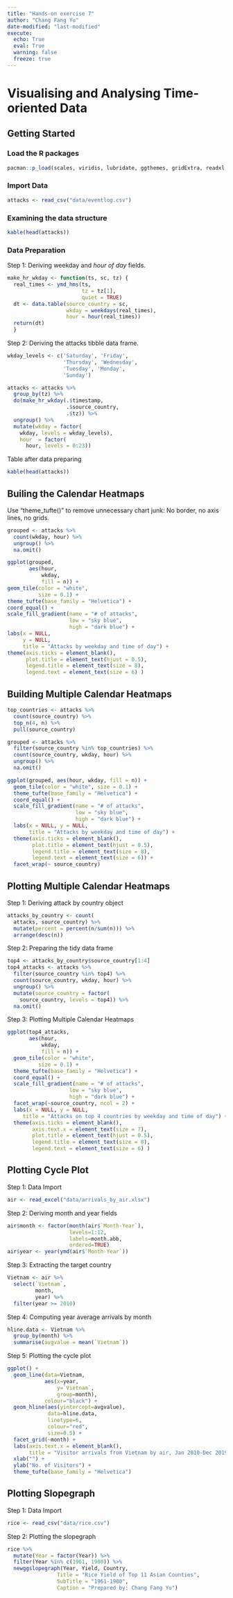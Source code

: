 ```yaml
---
title: "Hands-on exercise 7"
author: "Chang Fang Yu"
date-modified: "last-modified"
execute:
  echo: True
  eval: True
  warning: false
  freeze: true
---
```


# Visualising and Analysing Time-oriented Data

## Getting Started

### Load the R packages

```r
pacman::p_load(scales, viridis, lubridate, ggthemes, gridExtra, readxl, knitr, data.table, CGPfunctions, ggHoriPlot, tidyverse)
```

### Import Data

```r
attacks <- read_csv("data/eventlog.csv")
```

### Examining the data structure

```r
kable(head(attacks))
```

### Data Preparation

Step 1: Deriving weekday and *hour of day* fields.

```r
make_hr_wkday <- function(ts, sc, tz) {
  real_times <- ymd_hms(ts, 
                        tz = tz[1], 
                        quiet = TRUE)
  dt <- data.table(source_country = sc,
                   wkday = weekdays(real_times),
                   hour = hour(real_times))
  return(dt)
  }
```
Step 2: Deriving the attacks tibble data frame.

```r
wkday_levels <- c('Saturday', 'Friday', 
                  'Thursday', 'Wednesday', 
                  'Tuesday', 'Monday', 
                  'Sunday')

attacks <- attacks %>%
  group_by(tz) %>%
  do(make_hr_wkday(.$timestamp, 
                   .$source_country, 
                   .$tz)) %>% 
  ungroup() %>% 
  mutate(wkday = factor(
    wkday, levels = wkday_levels),
    hour  = factor(
      hour, levels = 0:23))
```
Table  after data preparing
```r
kable(head(attacks))
```

## Builing the Calendar Heatmaps

Use "theme_tufte()" to remove unnecessary chart junk: No border, no axis lines, no grids. 
```r
grouped <- attacks %>% 
  count(wkday, hour) %>% 
  ungroup() %>%
  na.omit()

ggplot(grouped, 
       aes(hour, 
           wkday, 
           fill = n)) + 
geom_tile(color = "white", 
          size = 0.1) + 
theme_tufte(base_family = "Helvetica") + 
coord_equal() +
scale_fill_gradient(name = "# of attacks",
                    low = "sky blue", 
                    high = "dark blue") +
labs(x = NULL, 
     y = NULL, 
     title = "Attacks by weekday and time of day") +
theme(axis.ticks = element_blank(),
      plot.title = element_text(hjust = 0.5),
      legend.title = element_text(size = 8),
      legend.text = element_text(size = 6) )
```
## Building Multiple Calendar Heatmaps

```r
top_countries <- attacks %>%
  count(source_country) %>%
  top_n(4, n) %>%
  pull(source_country)

grouped <- attacks %>%
  filter(source_country %in% top_countries) %>%
  count(source_country, wkday, hour) %>%
  ungroup() %>%
  na.omit()

ggplot(grouped, aes(hour, wkday, fill = n)) +
  geom_tile(color = "white", size = 0.1) +
  theme_tufte(base_family = "Helvetica") +
  coord_equal() +
  scale_fill_gradient(name = "# of attacks",
                      low = "sky blue",
                      high = "dark blue") +
  labs(x = NULL, y = NULL,
       title = "Attacks by weekday and time of day") +
  theme(axis.ticks = element_blank(),
        plot.title = element_text(hjust = 0.5),
        legend.title = element_text(size = 8),
        legend.text = element_text(size = 6)) +
  facet_wrap(~ source_country)
```
## Plotting Multiple Calendar Heatmaps
Step 1: Deriving attack by country object
```r
attacks_by_country <- count(
  attacks, source_country) %>%
  mutate(percent = percent(n/sum(n))) %>%
  arrange(desc(n))
```
Step 2: Preparing the tidy data frame
```r
top4 <- attacks_by_country$source_country[1:4]
top4_attacks <- attacks %>%
  filter(source_country %in% top4) %>%
  count(source_country, wkday, hour) %>%
  ungroup() %>%
  mutate(source_country = factor(
    source_country, levels = top4)) %>%
  na.omit()
```
Step 3: Plotting Multiple Calendar Heatmaps
```r
ggplot(top4_attacks, 
       aes(hour, 
           wkday, 
           fill = n)) + 
  geom_tile(color = "white", 
          size = 0.1) + 
  theme_tufte(base_family = "Helvetica") + 
  coord_equal() +
  scale_fill_gradient(name = "# of attacks",
                    low = "sky blue", 
                    high = "dark blue") +
  facet_wrap(~source_country, ncol = 2) +
  labs(x = NULL, y = NULL, 
     title = "Attacks on top 4 countries by weekday and time of day") +
  theme(axis.ticks = element_blank(),
        axis.text.x = element_text(size = 7),
        plot.title = element_text(hjust = 0.5),
        legend.title = element_text(size = 8),
        legend.text = element_text(size = 6) )
```


## Plotting Cycle Plot

Step 1: Data Import
```r
air <- read_excel("data/arrivals_by_air.xlsx")
```
Step 2: Deriving month and year fields
```r
air$month <- factor(month(air$`Month-Year`), 
                    levels=1:12, 
                    labels=month.abb, 
                    ordered=TRUE) 
air$year <- year(ymd(air$`Month-Year`))
```
Step 3: Extracting the target country
```r
Vietnam <- air %>% 
  select(`Vietnam`, 
         month, 
         year) %>%
  filter(year >= 2010)
```
Step 4: Computing year average arrivals by month
```r
hline.data <- Vietnam %>% 
  group_by(month) %>%
  summarise(avgvalue = mean(`Vietnam`))
```
Step 5: Plotting the cycle plot
```r
ggplot() + 
  geom_line(data=Vietnam,
            aes(x=year, 
                y=`Vietnam`, 
                group=month), 
            colour="black") +
  geom_hline(aes(yintercept=avgvalue), 
             data=hline.data, 
             linetype=6, 
             colour="red", 
             size=0.5) + 
  facet_grid(~month) +
  labs(axis.text.x = element_blank(),
       title = "Visitor arrivals from Vietnam by air, Jan 2010-Dec 2019") +
  xlab("") +
  ylab("No. of Visitors") +
  theme_tufte(base_family = "Helvetica")
```


## Plotting Slopegraph
Step 1: Data Import
```r
rice <- read_csv("data/rice.csv")
```
Step 2: Plotting the slopegraph

```r
rice %>% 
  mutate(Year = factor(Year)) %>%
  filter(Year %in% c(1961, 1980)) %>%
  newggslopegraph(Year, Yield, Country,
                Title = "Rice Yield of Top 11 Asian Counties",
                SubTitle = "1961-1980",
                Caption = "Prepared by: Chang Fang Yu")
```








